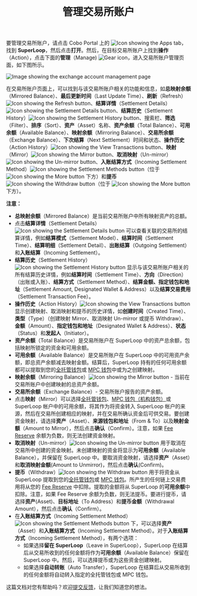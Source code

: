﻿---
title: "管理交易所账户"
sidebarTitle: "管理交易所账户"
---

要管理交易所账户，请点击 Cobo Portal 上的 <img src="/en/images/common/icon_apps.svg" className="icon" alt="Icon showing the Apps tab"/>，找到 **SuperLoop**，然后点击**打开**。然后，在目标交易所账户上找到**操作**（Action），点击下面的**管理**（Manage) <img src="/en/images/common/icon_advanced.svg" className="icon" alt="Gear icon"/>，进入交易所账户管理页面，如下图所示。

<img src="/cn/images/portal-apps/superloop/manage-exchange-account.svg" className="screenshot_full_screen" alt="Image showing the exchange account management page" />

在交易所账户页面上，可以找到与该交易所账户相关的功能和信息，如**总映射余额**（Mirrored Balance）、**最后更新时间**（Last Update Time）、**刷新**（Refresh）<img src="/en/images/common/icon_refresh.svg" className="icon" alt="Icon showing the Refresh button"/>、**结算详情**（Settlement Details）<img src="/en/images/common/icon_settlement_details.svg" className="icon" alt="Icon showing the Settlement Details button"/>、**结算历史**（Settlement History）<img src="/en/images/common/icon_settlement_history.svg" className="icon" alt="Icon showing the Settlement History button"/>、搜索栏、**筛选**（Filter）、**排序**（Sort）、**资产**（Asset）名称、**资产余额**（Total Balance）、**可用余额**（Available Balance）、**映射余额**（Mirroring Balance）、**交易所余额**（Exchange Balance）、**下次结算**（Next Settlement）时间和状态、**操作历史**（Action History）<img src="/en/images/common/icon_view_transactions.svg" className="icon" alt="Icon showing the View Transactions button"/>、**映射**（Mirror）<img src="/en/images/common/icon_mirror.svg" className="icon" alt="Icon showing the Mirror button"/>、**取消映射**（Un-mirror）<img src="/en/images/common/icon_unmirror.svg" className="icon" alt="Icon showing the Un-mirror button"/>、**入账结算方式**（Incoming Settlement Method）<img src="/en/images/common/icon_settlement_methods.svg" className="icon" alt="Icon showing the Settlement Methods button"/>（位于 <img src="/en/images/common/icon_more.svg" className="icon" alt="Icon showing the More button"/> 下方）和**提币**<img src="/en/images/common/icon_withdraw.svg" className="icon" alt="Icon showing the Withdraw button"/>（位于 <img src="/en/images/common/icon_more.svg" className="icon" alt="Icon showing the More button"/> 下方）。

**注意：**
- **总映射余额**（Mirrored Balance）是当前交易所账户中所有映射资产的总额。
- 点击**结算详情**（Settlement Details）<img src="/en/images/common/icon_settlement_details.svg" className="icon" alt="Icon showing the Settlement Details button"/> 可以查看关联的交易所的结算详情，例如**结算模式**（Settlement Model）、**结算时间**（Settlement Time）、**结算明细**（Settlement Detail）、**出账结算**（Outgoing Settlement）和**入账结算**（Incoming Settlement）。
- **结算历史**（Settlement History）<img src="/en/images/common/icon_settlement_history.svg" className="icon" alt="Icon showing the Settlement History button"/> 显示与该交易所账户相关的所有结算历史详情，例如**结算时间**（Settlement Time）、**方向**（Direction）（出账或入账）、**结算方式**（Settlement Method）、**结算金额、指定钱包和地址**（Settlement Amount, Designated Wallet & Address）以及**结算交易费用**（Settlement Transaction Fee）。
- **操作历史**（Action History）<img src="/en/images/common/icon_view_transactions.svg" className="icon" alt="Icon showing the View Transactions button"/> 显示创建映射、取消映射和提币的历史详情，如**创建时间**（Created Time）、**类型**（Type）（创建映射 Mirror、取消映射 Un-mirror 或提币 Withdraw）、**金额**（Amount）、**指定钱包和地址**（Designated Wallet & Address）、**状态**（Status）和**发起人**（Initiator）。
- **资产余额**（Total Balance）是交易所账户在 SuperLoop 中的资产总余额，包括映射所锁定的资金和可用余额。
- **可用余额**（Available Balance）是交易所账户在 SuperLoop 中的可用资产余额，即总资产余额减去映射金额。结算后，SuperLoop 持有的任何可用余额都可以提取到您的[全托管钱包](/cn/portal/custodial-wallets/introduction)或 [MPC 钱包](/cn/portal/mpc-wallets/introduction)中或为之创建映射。
- **映射余额**（Mirroring Balance）<img src="/en/images/common/icon_mirror.svg" className="icon" alt="Icon showing the Mirror button"/> - 当前在交易所账户中创建映射的总资产余额。
- **交易所余额**（Exchange Balance）- 交易所账户报告的资产余额。
- 点击**映射**（Mirror）可以选择[全托管钱包](/cn/portal/custodial-wallets/introduction)、[MPC 钱包（机构钱包）](/cn/portal/mpc-wallets/ocw/introduction)或 SuperLoop 帐户中的可用余额，将其作为将资金转入 SuperLoop 帐户的来源，然后在交易所创建相应的映射，并在交易所确认资金后可供交易。要创建资金映射，请选择**资产**（Asset）、**来源钱包和地址**（From & To）以及**映射金额**（Amount to Mirror），然后点击**确认**（Confirm）。注意，如果 [Fee Reserve](/cn/apps/superloop/manage-fee-reserve) 余额为负数，则无法创建资金映射。
- **取消映射**（Un-mirror）<img src="/en/images/common/icon_unmirror.svg" className="icon" alt="Icon showing the Un-mirror button"/> 用于取消在交易所中创建的资金映射。未创建映射的资金将显示为**可用余额**（Available Balance），并保留在 SuperLoop 中。要取消资金映射，请选择**资产**（Asset）和**取消映射金额**(Amount to Unmirror)，然后点击**确认**(Confirm)。
- **提币**（Withdraw）<img src="/en/images/common/icon_withdraw.svg" className="icon" alt="Icon showing the Withdraw button"/> 用于将资金从 SuperLoop 提取到您的[全托管钱包](/cn/portal/custodial-wallets/introduction)或 [MPC 钱包](/cn/portal/mpc-wallets/introduction)。所产生的任何链上交易费用将从您的 [Fee Reserve](/cn/apps/superloop/manage-fee-reserve) 中扣除。提取的金额将从 SuperLoop 的**可用余额**中扣除。注意，如果 Fee Reserve 余额为负数，则无法提币。要进行提币，请选择**资产**(Asset)、**目标地址**（To Address）和**提币金额**（Withdrawal Amount），然后点击**确认**（Confirm）。
- 在**入账结算方式**（Incoming Settlement Method）<img src="/en/images/common/icon_settlement_methods.svg" className="icon" alt="Icon showing the Settlement Methods button"/> 下，可以选择**资产**（Asset）和**入账结算方式**（Incoming Settlement Method）。对于**入账结算方式**（Incoming Settlement Method），有两个选项：
    - 如果选择**留在 SuperLoop**（Leave in SuperLoop），SuperLoop 在结算后从交易所收到的任何金额将作为**可用余额**（Available Balance）保留在 SuperLoop 中。然后，可以选择提币或为这些资金创建映射。
    - 如果选择**自动转账**（Auto Transfer），SuperLoop 在结算后从交易所收到的任何金额将自动转入指定的全托管钱包或 MPC 钱包。


<Tip>这篇文档对您有帮助吗？欢迎[提交反馈](https://forms.zohopublic.com/cobo/form/DocumentFeedbackForm/formperma/QvLOhxJv1_JMsJ-1dleZ8Itb_7rzN-LtgvsDdxosoVI?referrername=manuals)，让我们知道您的想法。</Tip>